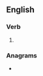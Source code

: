 ==English==

===Verb===
{{head|en|verb form}}

# {{en-third-person singular of|remap}}

===Anagrams===
* {{anagrams|en|a=aemprs|ampers|prames|sperma}}